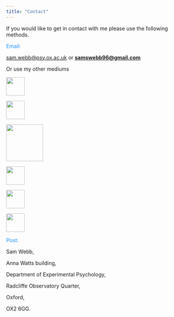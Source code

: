 ```yaml
---
title: "Contact"
---
```


If you would like to get in contact with me please use the following methods.

<span style="color:dodgerblue">Email:

[sam.webb\@psy.ox.ac.uk](mailto:sam.webb@psy.ox.ac.uk){.email} or [**samswebb96\@gmail.com**](mailto:samswebb96@gmail.com){.email}

Or use my other mediums

[![](ORCID_iD.png){width="50"}](http://orcid.org/0000-0002-0029-4665)

[![](twitter.png){width="50"}](https://twitter.com/Saffello96)

[![](GitHub.png){width="100"}](https://github.com/SamSWebb)

[![](Scholar.png){width="50"}](https://scholar.google.com/citations?user=PhwRni4AAAAJ&hl=en)

[![](researchagte.png){width="50"}](https://www.researchgate.net/profile/Sam-Webb-3)

[![](linkedin.png){width="50"}](https://www.linkedin.com/in/sam-s-webb-232143158/)

<span style="color:dodgerblue">Post:

Sam Webb,

Anna Watts building,

Department of Experimental Psychology,

Radcliffe Observatory Quarter,

Oxford,

OX2 6GG.
